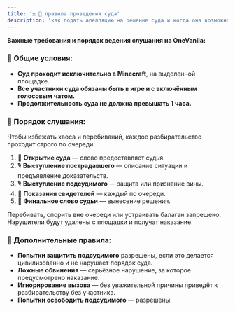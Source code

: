 ```yaml
---
title: '⚖️ 📖 правила проведения суда'
description: 'как подать апелляцию на решение суда и когда она возможна'
---
```

**Важные требования и порядок ведения слушания на OneVanila:**

### 📌 Общие условия:
- **Суд проходит исключительно в Minecraft**, на выделенной площадке.
- **Все участники суда обязаны быть в игре и с включённым голосовым чатом.**
- **Продолжительность суда не должна превышать 1 часа.**

### 📌 Порядок слушания:
Чтобы избежать хаоса и перебиваний, каждое разбирательство проходит строго по очереди:

1. 📢 **Открытие суда** — слово предоставляет судья.
2. 🎙️ **Выступление пострадавшего** — описание ситуации и предъявление доказательств.
3. 🎙️ **Выступление подсудимого** — защита или признание вины.
4. 👥 **Показания свидетелей** — каждый по очереди.
5. 📜 **Финальное слово судьи** — вынесение решения.

<Alert type="info" title="Важно">
  Перебивать, спорить вне очереди или устраивать балаган запрещено.
  Нарушители будут удалены с площадки и получат наказание.
</Alert>

### 📌 Дополнительные правила:
- **Попытки защитить подсудимого** разрешены, если это делается цивилизованно и не нарушает порядок суда.
- **Ложные обвинения** — серьёзное нарушение, за которое предусмотрено наказание.
- **Игнорирование вызова** —  без уважительной причины приведёт к разбирательству без участника.
- **Попытки освободить подсудимого** — разрешены.
